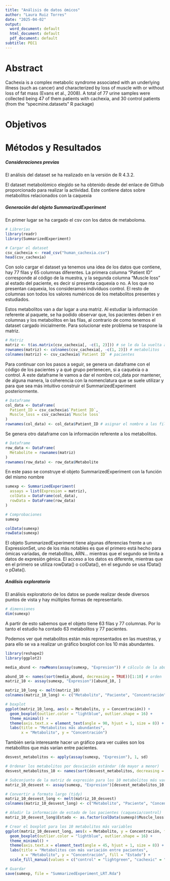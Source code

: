 ---
title: "Análisis de datos ómicos"
author: "Laura Ruiz Torres"
date: "2025-04-02"
output:
  word_document: default
  html_document: default
  pdf_document: default
subtitle: PEC1
---

# Abstract
Cachexia is a complex metabolic syndrome associated with an underlying illness (such as cancer) and characterized by loss of muscle with or without loss of fat mass (Evans et al., 2008). A total of 77 urine samples were collected being 47 of them patients with cachexia, and 30 control patients (from the "specmine.datasets" R package)

# Objetivos


# Métodos y Resultados

##### Consideraciones previas

El análisis del dataset se ha realizado en la versión de R 4.3.2. 

El dataset metabolómico elegido se ha obtenido desde del enlace de Github proporcionado para realizar la actividad. Este contiene datos sobre metabolitos relacionados con la caquexia

##### Generación del objeto SummarizedExperiment

En primer lugar se ha cargado el csv con los datos de metaboloma.

```{r}
# Librerías
library(readr)
library(SummarizedExperiment)

# Cargar el dataset
csv_cachexia <- read_csv("human_cachexia.csv")
head(csv_cachexia)
```
Con solo cargar el dataset ya tenemos una idea de los datos que contiene, hay 77 filas y 65 columnas diferentes. La primera columna "Patient ID" corresponde al código de la muestra, y la segunda columna "Muscle loss" al estado del paciente, es decir si presenta caquexia o no. A los que no presentan caquexia, los consideramos individuos control. El resto de columnas son todos los valores numéricos de los metabolitos presentes y estudiados. 


Estos metabolitos van a dar lugar a una matriz. Al estudiar la información referente al paquete, se ha podido observar que, los pacientes deben ir en columnas y los metabolitos en las filas, al contrario de como tenemos el dataset cargado inicialmente. Para solucionar este problema se traspone la matriz.

```{r}
# Matriz
matriz <- t(as.matrix(csv_cachexia[, -c(1, 2)])) # se le da la vuelta a las filas y a las columnas
rownames(matriz) <- colnames(csv_cachexia[, -c(1, 2)]) # metabolitos
colnames(matriz) <- csv_cachexia$`Patient ID` # pacientes
```

Para continuar con los pasos a seguir, se genera un dataframe con el código de los pacientes y a qué grupo pertenecen, si a caquéxia o a control. A este dataframe le vamos a dar el nombre col_data por mantener, de alguna manera, la coherencia con la nomenclatura que se suele utilizar y para que sea más intuitivo construir el SummarizedExperiment posteriormente.

```{r}
# Dataframe
col_data <- DataFrame(
  Patient_ID = csv_cachexia$`Patient ID`,
  Muscle_loss = csv_cachexia$`Muscle loss`
)
rownames(col_data) <- col_data$Patient_ID # asignar el nombre a las filas
```

Se genera otro dataframe con la información referente a los metabolitos.

```{r}
# Dataframe
row_data <- DataFrame(
  Metabolite = rownames(matriz) 
)
rownames(row_data) <- row_data$Metabolite
```

En este paso se construye el objeto SummarizedExperiment con la función del mismo nombre

```{r}
sumexp <- SummarizedExperiment(
  assays = list(Expresion = matriz),
  colData = DataFrame(col_data),
  rowData = DataFrame(row_data)
)
```

```{r}
# Comprobaciones
sumexp

colData(sumexp)
rowData(sumexp)
```

El objeto SummarizedExperiment tiene algunas diferencias frente a un ExpressionSet, uno de los más notables es que el primero está hecho para ómicas variadas, de metabolitos, ARN... mientras que el segundo se limita a datos de expresión génica. El acceso a los datos es diferente, mientras que en el primero se utiliza rowData() o colData(), en el segundo se usa fData() o pData().


##### Análisis exploratorio

El análisis exploratorio de los datos se puede realizar desde diversos puntos de vista y hay múltiples formas de representarlo.

```{r}
# dimensiones
dim(sumexp) 
```

A partir de esto sabemos que el objeto tiene 63 filas y 77 columnas. Por lo tanto el estudio ha contado 63 metabolitos y 77 pacientes.

Podemos ver qué metabolitos están más representados en las muestras, y para ello se va a realizar un gráfico boxplot con los 10 más abundantes. 

```{r}
library(reshape2)
library(ggplot2)

media_abund <- rowMeans(assay(sumexp, "Expresion")) # cálculo de la abundancia media por meteabolito

abund_10 <- names(sort(media_abund, decreasing = TRUE))[1:10] # orden  metabolitos
matriz_10 <- assay(sumexp, "Expresion")[abund_10, ]

matriz_10_long <- melt(matriz_10) 
colnames(matriz_10_long) <- c("Metabolito", "Paciente", "Concentración")

# boxplot 
ggplot(matriz_10_long, aes(x = Metabolito, y = Concentración)) +
  geom_boxplot(outlier.color = "lightblue", outlier.shape = 16) + 
  theme_minimal() +
  theme(axis.text.x = element_text(angle = 90, hjust = 1, size = 8)) + 
  labs(title = "Metabolitos más abundantes", 
       x = "Metabolito", y = "Concentración")
```

También sería interesante hacer un gráfico para ver cuáles son los metabolitos que más varían entre pacientes.

```{r}
desvest_metabolitos <- apply(assay(sumexp, "Expresion"), 1, sd)  

# Ordenar los metabolitos por desviación estándar (de mayor a menor)
desvest_metabolitos_10 <- names(sort(desvest_metabolitos, decreasing = TRUE))[1:10]  # Top 10 metabolitos más variables

# Subconjunto de la matriz de expresión para los 10 metabolitos más variables
matriz_10_desvest <- assay(sumexp, "Expresion")[desvest_metabolitos_10, ]

# Convertir a formato largo (tidy)
matriz_10_desvest_long <- melt(matriz_10_desvest)
colnames(matriz_10_desvest_long) <- c("Metabolito", "Paciente", "Concentración")

# Añadir la información de estado de los pacientes (caquexia/control)
matriz_10_desvest_long$Estado <- as.factor(colData(sumexp)$Muscle_loss[matriz_10_desvest_long$Paciente])

# Crear el boxplot para los 10 metabolitos más variables
ggplot(matriz_10_desvest_long, aes(x = Metabolito, y = Concentración, fill = Estado)) +
  geom_boxplot(outlier.color = "lightblue", outlier.shape = 16) +  
  theme_minimal() +
  theme(axis.text.x = element_text(angle = 45, hjust = 1, size = 8)) + 
  labs(title = "Metabolitos con más variación entre pacientes", 
       x = "Metabolito", y = "Concentración", fill = "Estado") + 
  scale_fill_manual(values = c("control" = "lightgreen", "cachexic" = "lightpink"))  
```

```{r}
# Guardar
save(sumexp, file = "SummarizedExperiment_LRT.Rda")
```
